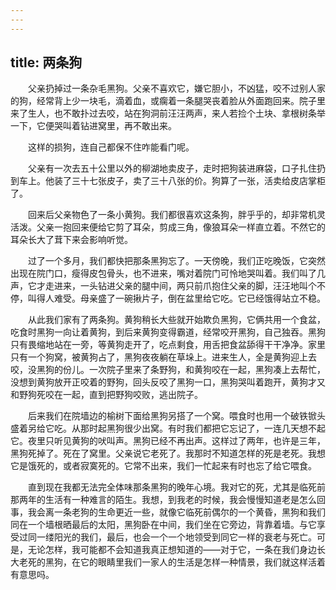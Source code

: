 ```yaml
---
---
---
```

title: 两条狗
---




　　父亲扔掉过一条杂毛黑狗。父亲不喜欢它，嫌它胆小，不凶猛，咬不过别人家的狗，经常背上少一块毛，滴着血，或瘸着一条腿哭丧着脸从外面跑回来。院子里来了生人，也不敢扑过去咬，站在狗洞前汪汪两声，来人若捡个土块、拿根树条举一下，它便哭叫着钻进窝里，再不敢出来。

　　这样的损狗，连自己都保不住咋能看门呢。

　　父亲有一次去五十公里以外的柳湖地卖皮子，走时把狗装进麻袋，口子扎住扔到车上。他装了三十七张皮子，卖了三十八张的价。狗算了一张，活卖给皮店掌柜了。

　　回来后父亲物色了一条小黄狗。我们都很喜欢这条狗，胖乎乎的，却非常机灵活泼。父亲一抱回来便给它剪了耳朵，剪成三角，像狼耳朵一样直立着。不然它的耳朵长大了茸下来会影响听觉。

　　过了一个多月，我们都快把那条黑狗忘了。一天傍晚，我们正吃晚饭，它突然出现在院门口，瘦得皮包骨头，也不进来，嘴对着院门可怜地哭叫着。我们叫了几声，它才走进来，一头钻进父亲的腿中间，两只前爪抱住父亲的脚，汪汪地叫个不停，叫得人难受。母亲盛了一碗揪片子，倒在盆里给它吃。它已经饿得站立不稳。

　　从此我们家有了两条狗。黄狗稍长大些就开始欺负黑狗，它俩共用一个食盆，吃食时黑狗一向让着黄狗，到后来黄狗变得霸道，经常咬开黑狗，自己独吞。黑狗只有畏缩地站在一旁，等黄狗走开了，吃点剩食，用舌把食盆舔得干干净净。家里只有一个狗窝，被黄狗占了，黑狗夜夜躺在草垛上。进来生人，全是黄狗迎上去咬，没黑狗的份儿。一次院子里来了条野狗，和黄狗咬在一起，黑狗凑上去帮忙，没想到黄狗放开正咬着的野狗，回头反咬了黑狗一口，黑狗哭叫着跑开，黄狗才又和野狗死咬在一起，直到把野狗咬败，逃出院子。

　　后来我们在院墙边的榆树下面给黑狗另搭了一个窝。喂食时也用一个破铁锨头盛着另给它吃。从那时起黑狗很少出窝。有时我们都把它忘记了，一连几天想不起它。夜里只听见黄狗的吠叫声。黑狗已经不再出声。这样过了两年，也许是三年，黑狗死掉了。死在了窝里。父亲说它老死了。我那时不知道怎样的死是老死。我想它是饿死的，或者寂寞死的。它常不出来，我们一忙起来有时也忘了给它喂食。

　　直到现在我都无法完全体味那条黑狗的晚年心境。我对它的死，尤其是临死前那两年的生活有一种难言的陌生。我想，到我老的时候，我会慢慢知道老是怎么回事，我会离一条老狗的生命更近一些，就像它临死前偶尔的一个黄昏，黑狗和我们同在一个墙根晒最后的太阳，黑狗卧在中间，我们坐在它旁边，背靠着墙。与它享受过同一缕阳光的我们，最后，也会一个一个地领受到同它一样的衰老与死亡。可是，无论怎样，我可能都不会知道我真正想知道的——对于它，一条在我们身边长大老死的黑狗，在它的眼睛里我们一家人的生活是怎样一种情景，我们就这样活着有意思吗。